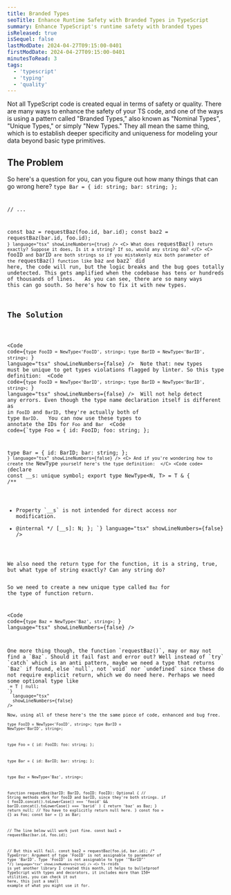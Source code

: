 ```yaml
---
title: Branded Types
seoTitle: Enhance Runtime Safety with Branded Types in TypeScript
summary: Enhance TypeScript's runtime safety with branded types
isReleased: true
isSequel: false
lastModDate: 2024-04-27T09:15:00-0401
firstModDate: 2024-04-27T09:15:00-0401
minutesToRead: 3
tags:
  - 'typescript'
  - 'typing'
  - 'quality'
---
```


<C>
Not all TypeScript code is created equal in terms of safety or quality. There are many ways to enhance the safety of your TS code, and one of the ways is using a pattern called "Branded Types," also known as "Nominal Types", "Unique Types," or simply "New Types." They all mean the same thing, which is to establish deeper specificity and uniqueness for modeling your data beyond basic type primitives.
</C>
<H2>The Problem</H2>
<C>
So here's a question for you, can you figure out how many things that can go wrong here?
</C>
<Code
  code={`function requestBaz(barID: string, fooID: string) {
  if (
    fooID.concat().toLowerCase() === 'fooid' &&
    barID.concat().toLowerCase() === 'barid'
  ) {
    return 'baz';
  }
}
type Foo = {
  id: string;
  foo: string;
};

type Bar = {
  id: string;
  bar: string;
};

// ...

const baz = requestBaz(foo.id, bar.id);
const baz2 = requestBaz(bar.id, foo.id);
`}
  language="tsx"
  showLineNumbers={true}
/>
<C>
What does `requestBaz()` return exactly? Suppose it does, Is it a string? If so, would any string do?
 </C>
 <C>
`fooID` and `barID` are both strings so if you mistakenly mix both parameter of the `requestBaz()` function like `baz` and `baz2` did here, the code will run, but the logic breaks and the bug goes totally undetected.
This gets amplified when the codebase has tens or hundreds of thousands of lines.
 </C>
  <C>
As you can see, there are so many ways this can go south. So here's how to fix it with new types.
</C>
<H2>The Solution</H2>

<Code
  code={`type FooID = NewType<'FooID', string>;
type BarID = NewType<'BarID', string>;
`}
  language="tsx"
  showLineNumbers={false}
/>
<C>
Note that: new types must be unique to get types violations flagged by linter. So this type definition: 
</C>
<Code
  code={`type FooID = NewType<'BarID', string>;
type BarID = NewType<'BarID', string>;
`}
  language="tsx"
  showLineNumbers={false}
/>
<C>
 Will not help detect any errors. Even though the type name declaration itself is different as in `FooID` and `BarID`, they're actually both of type `BarID`.
 </C>
 <C>
You can now use these types to annotate the IDs for `Foo` and `Bar`
 </C>
<Code
  code={`type Foo = {
  id: FooID;
  foo: string;
};

type Bar = {
  id: BarID;
  bar: string;
};
`}
  language="tsx"
  showLineNumbers={false}
/>
  <C>
And if you're wondering how to create the `NewType` yourself here's the type definition: 
 </C>
<Code
  code={`declare const __s: unique symbol;
export type NewType<N, T> = T & {
  /**
   * Property \`__s\` is not intended for direct access nor modification.
   * @internal
   */ [__s]: N;
};
`}
  language="tsx"
  showLineNumbers={false}
/>
   <C>
We also need the return type for the function, it is a string, true, but what type of string exactly? Can any string do?

So we need to create a new unique type called `Baz` for the type of function return.
 </C>

<Code
  code={`type Baz = NewType<'Baz', string>;
`}
  language="tsx"
  showLineNumbers={false}
/>

<C>
One more thing though, the function `requestBaz()`, may or may not find a `Baz`. Should it fail fast and error out? Well instead of `try` `catch` which is an anti pattern, maybe we need a type that returns `Baz` if found, else `null`, not `void` nor `undefined` since these do not require explicit return, which we do need here. Perhaps we need some optional type like
</C><Code
  code={`type Optional<T> = T | null;
`}
  language="tsx"
  showLineNumbers={false}
/>
<C>
Now, using all of these here's the the same piece of code, enhanced and bug free.
</C>
<Code
  code={`import type { NewType, Optional } from 'ts-roids' 

type FooID = NewType<'FooID', string>;
type BarID = NewType<'BarID', string>;

type Foo = {
  id: FooID;
  foo: string;
};

type Bar = {
  id: BarID;
  bar: string;
};

type Baz = NewType<'Baz', string>;

function requestBaz(barID: BarID, fooID: FooID): Optional<Baz> {
  // String methods work for fooID and barID, since they're both strings.
  if (
    fooID.concat().toLowerCase() === 'fooid' &&
    barID.concat().toLowerCase() === 'barid'
  ) {
    return 'baz' as Baz; 
  }
    return null; // You have to explicitly return null here.
}
const foo = {} as Foo;
const bar = {} as Bar;

// The line below will work just fine.
const baz1 = requestBaz(bar.id, foo.id); 


// But this will fail.
const baz2 = requestBaz(foo.id, bar.id); 
/* TypeError: 
    Argument of type 'FooID' is not assignable to parameter of type 'BarID'.
    Type 'FooID' is not assignable to type '"BarID"' 
  */`}
  language="tsx"
  showLineNumbers={true}
/>
<C>
`ts-roids` is yet another library I created this month, it helps to bulletproof TypeScript with types and decorators, it includes more than 150+ utilities, you can check it out <L href="https://github.com/ashgw/ts-roids">here</L>, this just a small example of what you might use it for.
</C>